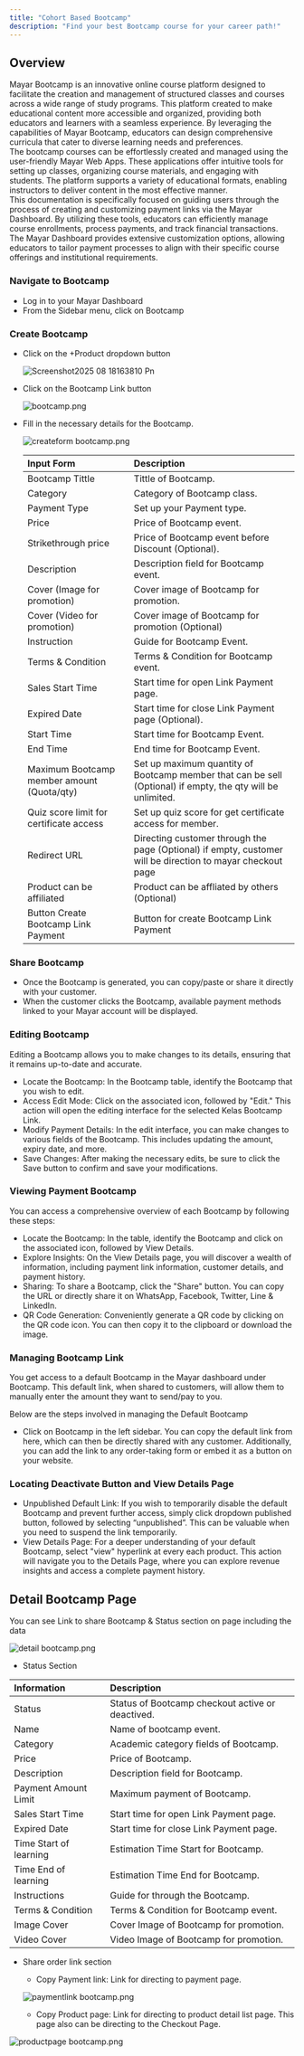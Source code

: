 ```yaml
---
title: "Cohort Based Bootcamp"
description: "Find your best Bootcamp course for your career path!"
---
```


## Overview

Mayar Bootcamp is an innovative online course platform designed to facilitate the creation and management of structured classes and courses across a wide range of study programs. This platform created to make educational content more accessible and organized, providing both educators and learners with a seamless experience. By leveraging the capabilities of Mayar Bootcamp, educators can design comprehensive curricula that cater to diverse learning needs and preferences.\
The bootcamp courses can be effortlessly created and managed using the user-friendly Mayar Web Apps. These applications offer intuitive tools for setting up classes, organizing course materials, and engaging with students. The platform supports a variety of educational formats, enabling instructors to deliver content in the most effective manner.\
This documentation is specifically focused on guiding users through the process of creating and customizing payment links via the Mayar Dashboard. By utilizing these tools, educators can efficiently manage course enrollments, process payments, and track financial transactions. The Mayar Dashboard provides extensive customization options, allowing educators to tailor payment processes to align with their specific course offerings and institutional requirements.

### Navigate to Bootcamp

- Log in to your Mayar Dashboard
- From the Sidebar menu, click on Bootcamp

### Create Bootcamp

- Click on the \+Product dropdown button

  ![Screenshot2025 08 18163810 Pn](/images/Screenshot2025-08-18163810.png)
- Click on the Bootcamp Link button

  ![bootcamp.png](/images/bootcamp.png)
- Fill in the necessary details for the Bootcamp.

  ![createform bootcamp.png](/images/createformbootcamp.png)

  | **Input Form**                             | **Description**                                                                                             |
  | :----------------------------------------- | :---------------------------------------------------------------------------------------------------------- |
  | Bootcamp Tittle                            | Tittle of Bootcamp.                                                                                         |
  | Category                                   | Category of Bootcamp class.                                                                                 |
  | Payment Type                               | Set up your Payment type.                                                                                   |
  | Price                                      | Price of Bootcamp event.                                                                                    |
  | Strikethrough price                        | Price of Bootcamp event before Discount (Optional).                                                         |
  | Description                                | Description field for Bootcamp event.                                                                       |
  | Cover (Image for promotion)                | Cover image of Bootcamp for promotion.                                                                      |
  | Cover (Video for promotion)                | Cover image of Bootcamp for promotion (Optional)                                                            |
  | Instruction                                | Guide for Bootcamp Event.                                                                                   |
  | Terms & Condition                          | Terms & Condition for Bootcamp event.                                                                       |
  | Sales Start Time                           | Start time for open Link Payment page.                                                                      |
  | Expired Date                               | Start time for close Link Payment page (Optional).                                                          |
  | Start Time                                 | Start time for Bootcamp Event.                                                                              |
  | End Time                                   | End time for Bootcamp Event.                                                                                |
  | Maximum Bootcamp member amount (Quota/qty) | Set up maximum quantity of Bootcamp member that can be sell (Optional) if empty, the qty will be unlimited. |
  | Quiz score limit for certificate access    | Set up quiz score for get certificate access for member.                                                    |
  | Redirect URL                               | Directing customer through the page (Optional) if empty, customer will be direction to mayar checkout page  |
  | Product can be affiliated                  | Product can be affliated by others (Optional)                                                               |
  | Button Create Bootcamp Link Payment        | Button for create Bootcamp Link Payment                                                                     |

### Share Bootcamp

- Once the Bootcamp is generated, you can copy/paste or share it directly with your customer.
- When the customer clicks the Bootcamp, available payment methods linked to your Mayar account will be displayed.

### Editing Bootcamp

Editing a Bootcamp allows you to make changes to its details, ensuring that it remains up-to-date and accurate.

- Locate the Bootcamp: In the Bootcamp table, identify the Bootcamp that you wish to edit.
- Access Edit Mode: Click on the associated icon, followed by "Edit." This action will open the editing interface for the selected Kelas Bootcamp Link.
- Modify Payment Details: In the edit interface, you can make changes to various fields of the Bootcamp. This includes updating the amount, expiry date, and more.
- Save Changes: After making the necessary edits, be sure to click the Save button to confirm and save your modifications.

### Viewing Payment Bootcamp

You can access a comprehensive overview of each Bootcamp by following these steps:

- Locate the Bootcamp: In the table, identify the Bootcamp and click on the associated icon, followed by View Details.
- Explore Insights: On the View Details page, you will discover a wealth of information, including payment link information, customer details, and payment history.
- Sharing: To share a Bootcamp, click the "Share" button. You can copy the URL or directly share it on WhatsApp, Facebook, Twitter, Line & LinkedIn.
- QR Code Generation: Conveniently generate a QR code by clicking on the QR code icon. You can then copy it to the clipboard or download the image.

### Managing Bootcamp Link

You get access to a default Bootcamp in the Mayar dashboard under Bootcamp. This default link, when shared to customers, will allow them to manually enter the amount they want to send/pay to you.

Below are the steps involved in managing the Default Bootcamp

- Click on Bootcamp in the left sidebar. You can copy the default link from here, which can then be directly shared with any customer. Additionally, you can add the link to any order-taking form or embed it as a button on your website.

### Locating Deactivate Button and View Details Page

- Unpublished Default Link: If you wish to temporarily disable the default Bootcamp and prevent further access, simply click dropdown published button, followed by selecting “unpublished”. This can be valuable when you need to suspend the link temporarily.
- View Details Page: For a deeper understanding of your default Bootcamp, select "view" hyperlink at every each product. This action will navigate you to the Details Page, where you can explore revenue insights and access a complete payment history.

## Detail Bootcamp Page

You can see Link to share Bootcamp & Status section on page including the data

![detail bootcamp.png](/images/detailbootcamp.png)

- Status Section

| **Information**        | **Description**                                  |
| :--------------------- | :----------------------------------------------- |
| Status                 | Status of Bootcamp checkout active or deactived. |
| Name                   | Name of bootcamp event.                          |
| Category               | Academic category fields of Bootcamp.            |
| Price                  | Price of Bootcamp.                               |
| Description            | Description field for Bootcamp.                  |
| Payment Amount Limit   | Maximum payment of Bootcamp.                     |
| Sales Start Time       | Start time for open Link Payment page.           |
| Expired Date           | Start time for close Link Payment page.          |
| Time Start of learning | Estimation Time Start for Bootcamp.              |
| Time End of learning   | Estimation Time End for Bootcamp.                |
| Instructions           | Guide for through the Bootcamp.                  |
| Terms & Condition      | Terms & Condition for Bootcamp event.            |
| Image Cover            | Cover Image of Bootcamp for promotion.           |
| Video Cover            | Video Image of Bootcamp for promotion.           |

- Share order link section
  - Copy Payment link: Link for directing to payment page.

  ![paymentlink bootcamp.png](/images/paymentlinkbootcamp.png)
  - Copy Product page: Link for directing to product detail list page. This page also can be directing to the Checkout Page.

![productpage bootcamp.png](/images/productpagebootcamp.png)